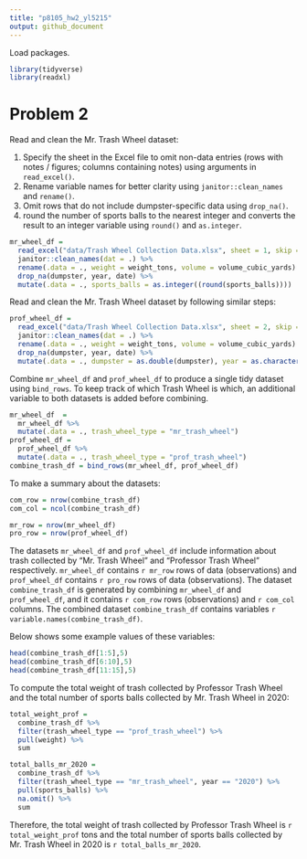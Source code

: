 ```yaml
---
title: "p8105_hw2_yl5215"
output: github_document
---
```


Load packages.

```r
library(tidyverse)
library(readxl)
```

# Problem 2

Read and clean the Mr. Trash Wheel dataset:

1. Specify the sheet in the Excel file to omit non-data entries (rows with notes / figures; columns containing notes) using arguments in `read_excel()`.
1. Rename variable names for better clarity using `janitor::clean_names` and `rename()`.
1. Omit rows that do not include dumpster-specific data using `drop_na()`.
1. round the number of sports balls to the nearest integer and converts the result to an integer variable using `round()` and `as.integer`.

```r
mr_wheel_df = 
  read_excel("data/Trash Wheel Collection Data.xlsx", sheet = 1, skip = 1, range = "A2:N549") %>%
  janitor::clean_names(dat = .) %>%
  rename(.data = ., weight = weight_tons, volume = volume_cubic_yards) %>%
  drop_na(dumpster, year, date) %>%
  mutate(.data = ., sports_balls = as.integer((round(sports_balls))))
```

Read and clean the Mr. Trash Wheel dataset by following similar steps:

```r
prof_wheel_df = 
  read_excel("data/Trash Wheel Collection Data.xlsx", sheet = 2, skip = 1, range = "A2:M96") %>%
  janitor::clean_names(dat = .) %>%
  rename(.data = ., weight = weight_tons, volume = volume_cubic_yards) %>%
  drop_na(dumpster, year, date) %>%
  mutate(.data = ., dumpster = as.double(dumpster), year = as.character(year),  sports_balls = NA)
```

Combine `mr_wheel_df` and `prof_wheel_df` to produce a single tidy dataset using `bind_rows`. To keep track of which Trash Wheel is which, an additional variable to both datasets is added before combining.

```r
mr_wheel_df  = 
  mr_wheel_df %>% 
  mutate(.data = ., trash_wheel_type = "mr_trash_wheel")
prof_wheel_df =
  prof_wheel_df %>%
  mutate(.data = ., trash_wheel_type = "prof_trash_wheel") 
combine_trash_df = bind_rows(mr_wheel_df, prof_wheel_df)
```

To make a summary about the datasets:

```r
com_row = nrow(combine_trash_df)
com_col = ncol(combine_trash_df)

mr_row = nrow(mr_wheel_df)
pro_row = nrow(prof_wheel_df)
```

The datasets `mr_wheel_df` and `prof_wheel_df` include information about trash collected by "Mr. Trash Wheel" and "Professor Trash Wheel" respectively. `mr_wheel_df` contains `r mr_row` rows of data (observations) and `prof_wheel_df` contains `r pro_row` rows of data (observations). The dataset `combine_trash_df` is generated by combining `mr_wheel_df` and `prof_wheel_df`, and it contains `r com_row` rows (observations) and `r com_col` columns. The combined dataset `combine_trash_df` contains variables `r variable.names(combine_trash_df)`.

Below shows some example values of these variables:

```r
head(combine_trash_df[1:5],5)
head(combine_trash_df[6:10],5)
head(combine_trash_df[11:15],5)
```

To compute the total weight of trash collected by Professor Trash Wheel and the total number of sports balls collected by Mr. Trash Wheel in 2020:

```r
total_weight_prof = 
  combine_trash_df %>%
  filter(trash_wheel_type == "prof_trash_wheel") %>%
  pull(weight) %>%
  sum
```

```r
total_balls_mr_2020 = 
  combine_trash_df %>%
  filter(trash_wheel_type == "mr_trash_wheel", year == "2020") %>%
  pull(sports_balls) %>%
  na.omit() %>%
  sum
```

Therefore, the total weight of trash collected by Professor Trash Wheel is `r total_weight_prof` tons and the total number of sports balls collected by Mr. Trash Wheel in 2020 is `r total_balls_mr_2020`.


